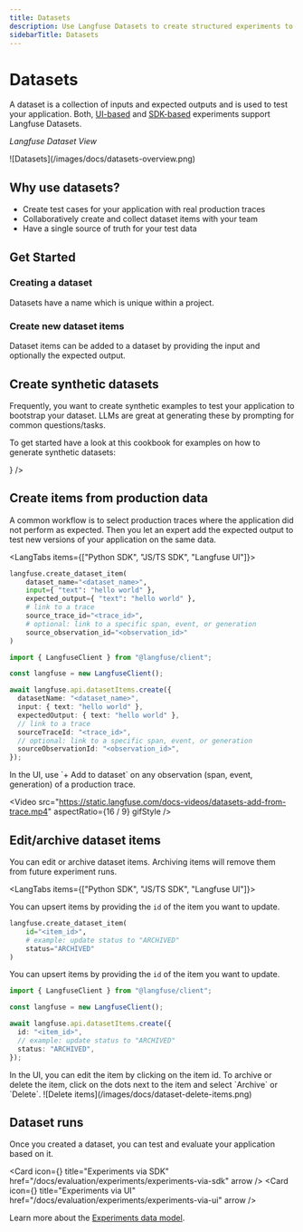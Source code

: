 ```yaml
---
title: Datasets
description: Use Langfuse Datasets to create structured experiments to test and benchmark LLM applications.
sidebarTitle: Datasets
---
```


# Datasets

A dataset is a collection of inputs and expected outputs and is used to test your application. Both, [UI-based](/docs/evaluation/experiments/experiments-via-ui) and [SDK-based](/docs/evaluation/experiments/experiments-via-sdk) experiments support Langfuse Datasets.

_Langfuse Dataset View_

<Frame border fullWidth>
  ![Datasets](/images/docs/datasets-overview.png)
</Frame>

## Why use datasets?

- Create test cases for your application with real production traces
- Collaboratively create and collect dataset items with your team
- Have a single source of truth for your test data

## Get Started

<Steps>

### Creating a dataset

Datasets have a name which is unique within a project.


<CreateDataset />

### Create new dataset items

Dataset items can be added to a dataset by providing the input and optionally the expected output.


<CreateDatasetItem />
</Steps>

## Create synthetic datasets

Frequently, you want to create synthetic examples to test your application to bootstrap your dataset. LLMs are great at generating these by prompting for common questions/tasks.

To get started have a look at this cookbook for examples on how to generate synthetic datasets:


<Cards num={1}>
  <Card
    title="Notebook: Synthetic Datasets"
    href="/docs/evaluation/features/synthetic-datasets"
    icon={<FileCode />}
  />
</Cards>

## Create items from production data

A common workflow is to select production traces where the application did not perform as expected. Then you let an expert add the expected output to test new versions of your application on the same data.

<LangTabs items={["Python SDK", "JS/TS SDK", "Langfuse UI"]}>
<Tab>

```python
langfuse.create_dataset_item(
    dataset_name="<dataset_name>",
    input={ "text": "hello world" },
    expected_output={ "text": "hello world" },
    # link to a trace
    source_trace_id="<trace_id>",
    # optional: link to a specific span, event, or generation
    source_observation_id="<observation_id>"
)
```

</Tab>
<Tab>

```ts
import { LangfuseClient } from "@langfuse/client";

const langfuse = new LangfuseClient();

await langfuse.api.datasetItems.create({
  datasetName: "<dataset_name>",
  input: { text: "hello world" },
  expectedOutput: { text: "hello world" },
  // link to a trace
  sourceTraceId: "<trace_id>",
  // optional: link to a specific span, event, or generation
  sourceObservationId: "<observation_id>",
});
```

</Tab>
<Tab>
In the UI, use `+ Add to dataset` on any observation (span, event, generation) of a production trace.

<Video
  src="https://static.langfuse.com/docs-videos/datasets-add-from-trace.mp4"
  aspectRatio={16 / 9}
  gifStyle
/>

</Tab>
</LangTabs>

## Edit/archive dataset items

You can edit or archive dataset items. Archiving items will remove them from future experiment runs.

<LangTabs items={["Python SDK", "JS/TS SDK", "Langfuse UI"]}>

<Tab>

You can upsert items by providing the `id` of the item you want to update.

```python
langfuse.create_dataset_item(
    id="<item_id>",
    # example: update status to "ARCHIVED"
    status="ARCHIVED"
)
```

</Tab>
<Tab>

You can upsert items by providing the `id` of the item you want to update.

```ts
import { LangfuseClient } from "@langfuse/client";

const langfuse = new LangfuseClient();

await langfuse.api.datasetItems.create({
  id: "<item_id>",
  // example: update status to "ARCHIVED"
  status: "ARCHIVED",
});
```

</Tab>
<Tab>
In the UI, you can edit the item by clicking on the item id. To archive or delete the item, click on the dots next to the item and select `Archive` or `Delete`.

<Frame fullWidth>![Delete items](/images/docs/dataset-delete-items.png)</Frame>

</Tab>
</LangTabs>

## Dataset runs

Once you created a dataset, you can test and evaluate your application based on it.


<Cards num={1}>

  <Card
    icon={<WandSparkles size="24" />}
    title="Experiments via SDK"
    href="/docs/evaluation/experiments/experiments-via-sdk"
    arrow
  />
  <Card
    icon={<CodeXml size="24" />}
    title="Experiments via UI"
    href="/docs/evaluation/experiments/experiments-via-ui"
    arrow
  />
</Cards>

Learn more about the [Experiments data model](/docs/evaluation/experiments/data-model).
